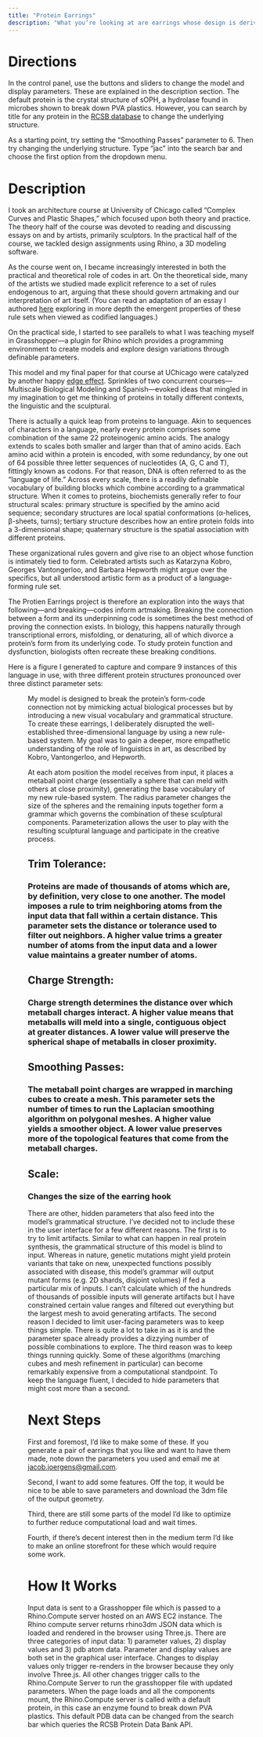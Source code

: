 ```yaml
---
title: "Protein Earrings" 
description: "What you’re looking at are earrings whose design is derived from protein structure. You'll find a fuller description of the model below along with directions, next steps, and technical overview." 
---
```

# **Directions** 
In the control panel, use the buttons and sliders to change the model and display parameters. These are explained in the description section. The default protein is the crystal structure of sOPH, a hydrolase found in microbes shown to break down PVA plastics. However, you can search by title for any protein in the [RCSB database](https://www.rcsb.org/) to change the underlying structure.

As a starting point, try setting the “Smoothing Passes” parameter to 6. Then try changing the underlying structure. Type “jac” into the search bar and choose the first option from the dropdown menu. 

# **Description**
I took an architecture course at University of Chicago called “Complex Curves and Plastic Shapes,” which focused upon both theory and practice. The theory half of the course was devoted to reading and discussing essays on and by artists, primarily sculptors. In the practical half of the course, we tackled design assignments using Rhino, a 3D modeling software. 

As the course went on, I became increasingly interested in both the practical and theoretical role of codes in art. On the theoretical side, many of the artists we studied made explicit reference to a set of rules endogenous to art, arguing that these should govern artmaking and our interpretation of art itself. (You can read an adaptation of an essay I authored [here](http://jacobjoergens.com/computational-design/sculptural-language) exploring in more depth the emergent properties of these rule sets when viewed as codified languages.)

On the practical side, I started to see parallels to what I was teaching myself in Grasshopper—a plugin for Rhino which provides a programming environment to create models and explore design variations through definable parameters. 

This model and my final paper for that course at UChicago were catalyzed by another happy [edge effect](http://jacobjoergens.com/woodwork/sidetable). Sprinkles of two concurrent courses—Multiscale Biological Modeling and Spanish—evoked ideas that mingled in my imagination to get me thinking of proteins in totally different contexts, the linguistic and the sculptural. 

There is actually a quick leap from proteins to language. Akin to sequences of characters in a language, nearly every protein comprises some combination of the same 22 proteinogenic amino acids. The analogy extends to scales both smaller and larger than that of amino acids. Each amino acid within a protein is encoded, with some redundancy, by one out of 64 possible three letter sequences of nucleotides (A, G, C and T), fittingly known as codons. For that reason, DNA is often referred to as the “language of life.” Across every scale, there is a readily definable vocabulary of building blocks which combine according to a grammatical structure. When it comes to proteins, biochemists generally refer to four structural scales: primary structure is specified by the amino acid sequence; secondary structures are local spatial conformations (α-helices, β-sheets, turns); tertiary structure describes how an entire protein folds into a 3-dimensional shape; quaternary structure is the spatial association with different proteins. 

These organizational rules govern and give rise to an object whose function is intimately tied to form. Celebrated artists such as Katarzyna Kobro, Georges Vantongerloo, and Barbara Hepworth might argue over the specifics, but all understood artistic form as a product of a language-forming rule set. 

The Protien Earrings project is therefore an exploration into the ways that following—and breaking—codes inform artmaking. Breaking the connection between a form and its underpinning code is sometimes the best method of proving the connection exists. In biology, this happens naturally through transcriptional errors, misfolding, or denaturing, all of which divorce a protein’s form from its underlying code. To study protein function and dysfunction, biologists often recreate these breaking conditions. 

Here is a figure I generated to capture and compare 9 instances of this language in use, with three different protein structures pronounced over three distinct parameter sets: 

<Figure src="/images/sculptural-language/final-project-3x3.png" width="718" height="404" caption="Rows (top to bottom): Cobra Nerve Growth Factor, Ubiquitin, and Covid-19 viral protein." alt="Figure 5"/> 

My model is designed to break the protein’s form-code connection not by mimicking actual biological processes but by introducing a new visual vocabulary and grammatical structure. To create these earrings, I deliberately disrupted the well-established three-dimensional language by using a new rule-based system. My goal was to gain a deeper, more empathetic understanding of the role of linguistics in art, as described by Kobro, Vantongerloo, and Hepworth.

At each atom position the model receives from input, it places a metaball point charge (essentially a sphere that can meld with others at close proximity), generating the base vocabulary of my new rule-based system. The radius parameter changes the size of the spheres and the remaining inputs together form a grammar which governs the combination of these sculptural components. Parameterization allows the user to play with the resulting sculptural language and participate in the creative process. 

## **Trim Tolerance:** 
### Proteins are made of thousands of atoms which are, by definition, very close to one another. The model imposes a rule to trim neighboring atoms from the input data that fall within a certain distance. This parameter sets the distance or tolerance used to filter out neighbors. A higher value trims a greater number of atoms from the input data and a lower value maintains a greater number of atoms. 

## **Charge Strength:** 
### Charge strength determines the distance over which metaball charges interact. A higher value means that metaballs will meld into a single, contiguous object at greater distances. A lower value will preserve the spherical shape of metaballs in closer proximity. 

## **Smoothing Passes:** 
### The metaball point charges are wrapped in marching cubes to create a mesh. This parameter sets the number of times to run the Laplacian smoothing algorithm on polygonal meshes. A higher value yields a smoother object. A lower value preserves more of the topological features that come from the metaball charges. 

## **Scale:** 
### Changes the size of the earring hook

There are other, hidden parameters that also feed into the model’s grammatical structure. I’ve decided not to include these in the user interface for a few different reasons. The first is to try to limit artifacts. Similar to what can happen in real protein synthesis, the grammatical structure of this model is blind to input. Whereas in nature, genetic mutations might yield protein variants that take on new, unexpected functions possibly associated with disease, this model’s grammar will output mutant forms (e.g. 2D shards, disjoint volumes) if fed a particular mix of inputs. I can’t calculate which of the hundreds of thousands of possible inputs will generate artifacts but I have constrained certain value ranges and filtered out everything but the largest mesh to avoid generating artifacts. The second reason I decided to limit user-facing parameters was to keep things simple. There is quite a lot to take in as it is and the parameter space already provides a dizzying number of possible combinations to explore. The third reason was to keep things running quickly. Some of these algorithms (marching cubes and mesh refinement in particular) can become remarkably expensive from a computational standpoint. To keep the language fluent, I decided to hide parameters that might cost more than a second. 

# **Next Steps** 
First and foremost, I’d like to make some of these. If you generate a pair of earrings that you like and want to have them made, note down the parameters you used and email me at jacob.joergens@gmail.com. 

Second, I want to add some features. Off the top, it would be nice to be able to save parameters and download the 3dm file of the output geometry. 

Third, there are still some parts of the model I’d like to optimize to further reduce computational load and wait times. 

Fourth, if there’s decent interest then in the medium term I’d like to make an online storefront for these which would require some work. 

# **How It Works**
Input data is sent to a Grasshopper file which is passed to a Rhino.Compute server hosted on an AWS EC2 instance. The Rhino compute server returns rhino3dm JSON data which is loaded and rendered in the browser using Three.js. There are three categories of input data: 1) parameter values, 2) display values and 3) pdb atom data. Parameter and display values are both set in the graphical user interface. Changes to display values only trigger re-renders in the browser because they only involve Three.js. All other changes trigger calls to the Rhino.Compute Server to run the grasshopper file with updated parameters. When the page loads and all the components mount, the Rhino.Compute server is called with a default protein, in this case an enzyme found to break down PVA plastics. This default PDB data can be changed from the search bar which queries the RCSB Protein Data Bank API. 